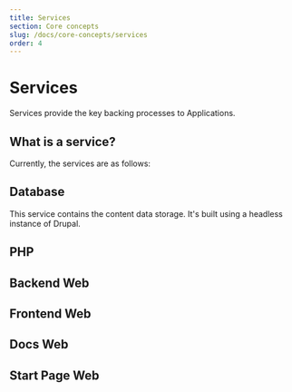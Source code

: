 ```yaml
---
title: Services
section: Core concepts
slug: /docs/core-concepts/services
order: 4
---
```


# Services

Services provide the key backing processes to Applications.

## What is a service?

Currently, the services are as follows:

## Database

This service contains the content data storage.  It's built using a headless instance of Drupal.

## PHP

## Backend Web

## Frontend Web

## Docs Web

## Start Page Web

